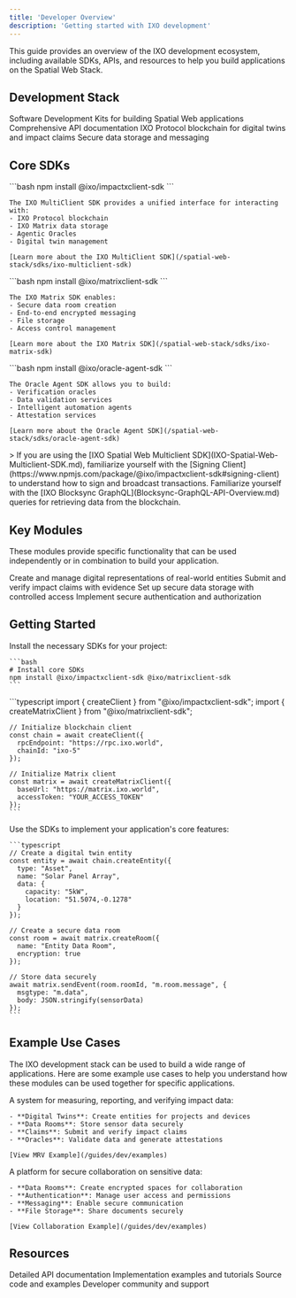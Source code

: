 ```yaml
---
title: 'Developer Overview'
description: 'Getting started with IXO development'
---
```


<Tip>
  This guide provides an overview of the IXO development ecosystem, including available SDKs, APIs, and resources to help you build applications on the Spatial Web Stack.
</Tip>

## Development Stack

<CardGroup>
  <Card title="IXO SDKs" icon="code" href="/spatial-web-stack/sdks/intro-sdks">
    Software Development Kits for building Spatial Web applications
  </Card>
  
  <Card title="API Reference" icon="book" href="/api-docs/introduction">
    Comprehensive API documentation
  </Card>
  
  <Card title="Blockchain" icon="cube" href="/articles/ixo-protocol">
    IXO Protocol blockchain for digital twins and impact claims
  </Card>
  
  <Card title="IXO Matrix" icon="database" href="/articles/ixo-matrix">
    Secure data storage and messaging
  </Card>
</CardGroup>

## Core SDKs

<AccordionGroup>
  <Accordion title="IXO MultiClient SDK" icon="network-wired">
    ```bash
    npm install @ixo/impactxclient-sdk
    ```
    
    The IXO MultiClient SDK provides a unified interface for interacting with:
    - IXO Protocol blockchain
    - IXO Matrix data storage
    - Agentic Oracles
    - Digital twin management
    
    [Learn more about the IXO MultiClient SDK](/spatial-web-stack/sdks/ixo-multiclient-sdk)
  </Accordion>
  
  <Accordion title="IXO Matrix SDK" icon="database">
    ```bash
    npm install @ixo/matrixclient-sdk
    ```
    
    The IXO Matrix SDK enables:
    - Secure data room creation
    - End-to-end encrypted messaging
    - File storage
    - Access control management
    
    [Learn more about the IXO Matrix SDK](/spatial-web-stack/sdks/ixo-matrix-sdk)
  </Accordion>
  
  <Accordion title="Oracle Agent SDK" icon="brain">
    ```bash
    npm install @ixo/oracle-agent-sdk
    ```
    
    The Oracle Agent SDK allows you to build:
    - Verification oracles
    - Data validation services
    - Intelligent automation agents
    - Attestation services
    
    [Learn more about the Oracle Agent SDK](/spatial-web-stack/sdks/oracle-agent-sdk)
  </Accordion>
</AccordionGroup>
<Info>
> If you are using the [IXO Spatial Web Multiclient SDK](IXO-Spatial-Web-Multiclient-SDK.md), familiarize yourself with the [Signing Client](https://www.npmjs.com/package/@ixo/impactxclient-sdk#signing-client) to understand how to sign and broadcast transactions.
Familiarize yourself with the [IXO Blocksync GraphQL](Blocksync-GraphQL-API-Overview.md) queries for retrieving data from the blockchain.
</Info>

## Key Modules

These modules provide specific functionality that can be used independently or in combination to build your application.

<CardGroup>
  <Card title="Digital Twins" icon="cube" href="/guides/dev/ixo-domains">
    Create and manage digital representations of real-world entities
  </Card>
  
  <Card title="Claims" icon="file-check" href="/guides/dev/ixo-claims">
    Submit and verify impact claims with evidence
  </Card>
  
  <Card title="Data Rooms" icon="vault" href="/articles/ixo-matrix">
    Set up secure data storage with controlled access
  </Card>
  
  <Card title="Authentication" icon="key" href="/guides/dev/authentication">
    Implement secure authentication and authorization
  </Card>
</CardGroup>

## Getting Started

<Steps>
  <Step title="Set Up Development Environment">
    Install the necessary SDKs for your project:
    
    ```bash
    # Install core SDKs
    npm install @ixo/impactxclient-sdk @ixo/matrixclient-sdk
    ```
  </Step>
  
  <Step title="Configure Clients">
    ```typescript
    import { createClient } from "@ixo/impactxclient-sdk";
    import { createMatrixClient } from "@ixo/matrixclient-sdk";
    
    // Initialize blockchain client
    const chain = await createClient({
      rpcEndpoint: "https://rpc.ixo.world",
      chainId: "ixo-5"
    });
    
    // Initialize Matrix client
    const matrix = await createMatrixClient({
      baseUrl: "https://matrix.ixo.world",
      accessToken: "YOUR_ACCESS_TOKEN"
    });
    ```
  </Step>
  
  <Step title="Implement Core Functionality">
    Use the SDKs to implement your application's core features:
    
    ```typescript
    // Create a digital twin entity
    const entity = await chain.createEntity({
      type: "Asset",
      name: "Solar Panel Array",
      data: {
        capacity: "5kW",
        location: "51.5074,-0.1278"
      }
    });
    
    // Create a secure data room
    const room = await matrix.createRoom({
      name: "Entity Data Room",
      encryption: true
    });
    
    // Store data securely
    await matrix.sendEvent(room.roomId, "m.room.message", {
      msgtype: "m.data",
      body: JSON.stringify(sensorData)
    });
    ```
  </Step>
</Steps>

## Example Use Cases

The IXO development stack can be used to build a wide range of applications. Here are some example use cases to help you understand how these modules can be used together for specific applications.

<AccordionGroup>
  <Accordion title="Digital MRV System" icon="chart-line">
    A system for measuring, reporting, and verifying impact data:
    
    - **Digital Twins**: Create entities for projects and devices
    - **Data Rooms**: Store sensor data securely
    - **Claims**: Submit and verify impact claims
    - **Oracles**: Validate data and generate attestations
    
    [View MRV Example](/guides/dev/examples)
  </Accordion>
  
  <Accordion title="Secure Collaboration Platform" icon="users">
    A platform for secure collaboration on sensitive data:
    
    - **Data Rooms**: Create encrypted spaces for collaboration
    - **Authentication**: Manage user access and permissions
    - **Messaging**: Enable secure communication
    - **File Storage**: Share documents securely
    
    [View Collaboration Example](/guides/dev/examples)
  </Accordion>
</AccordionGroup>

## Resources

<CardGroup>
  <Card title="API Reference" icon="book" href="/api-docs/introduction">
    Detailed API documentation
  </Card>
  
  <Card title="Examples" icon="lightbulb" href="/guides/dev/examples">
    Implementation examples and tutorials
  </Card>
  
  <Card title="GitHub" icon="github" href="https://github.com/ixofoundation">
    Source code and examples
  </Card>
  
  <Card title="Community" icon="users" href="https://ixofoundation.slack.com/archives/C04UERAUHQT">
    Developer community and support
  </Card>
</CardGroup>
